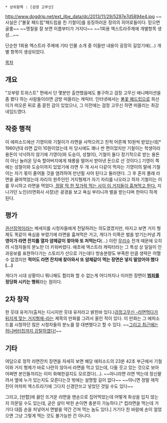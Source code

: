  * 상위항목 : [검정 고무신]

http://www.dogdrip.net/ext_ilbe_data/dc/2013/11/29/5297e7d5894e4.jpg
~~사실은 ["불꽃 패드립"패드립을 친 기철이]를 응징하러온 정의의 히어로들이다. 믿으면 골룸~~
~~명찰을 잘 보면 이름부터가 거지다~~
~~1회용 엑스트라주제에 개별항목 생성...~~

단순한 1회용 엑스트라 주제에 기타 인물 소개 중 이들만 내용이 굉장히 길었기에(...) 개별 항목이 생성되었다. 

[[목차]]

== 개요 ==
"꼬부랑 트위스트" 편에서 단 몇분만 출연했음에도 불구하고 검정 고무신 애니메이션을 좀 봤다 하는 사람들이라면 금방 떠올리는 캐릭터. 인터넷에서는 [[불꽃 패드립]]으로 희선이가 떠오른 뒤로 좀 묻힌 감이 있었으나, 그 이전에는 검정 고무신 하면 떠올리는 최강 네임드였다.

== 작중 행적 ==
이 에피소드에선 기영이와 기철이가 라면을 사먹으려고 친척 어른께 10원씩 받았는데[* 1960년대 라면 값이 10원이었는데 저 당시에도 꽤나 싼 편이었지만 기철이는 학생이라 용돈이 넉넉하지 않기에 기영이(와 도승이, 성철이), 기철이 둘다 정기적으로 받는 용돈이 아닌 놀러온 당숙 할아버지에게 재롱을 떨어서 받아낸 돈으로 산 것이다.] 기영이 쪽에는 성철이와 도승이까지 있었기에 라면 두 개 사서 다같이 먹자는 기영이의 말에 기철이는 자기 몫이 줄어들 것을 염려하여 만년필 사야 된다고 둘러댄다. 그 후 혼자 몰래 라면을 끓여먹었는데 자리의 원주인인 거지형제가 자기 자리를 나오라고 하자 기철이는 이를 무시하고 라면을 먹었다.[[http://youtu.be/MNJVgGwQZZs?t=18m47s| 정말 딱 한 젓가락 먹는 사이 이 거지들이 훔쳐먹고 튄다.]] 지나가던 노인(라면회사 사장)은 광경을 보고 욕심 부리니까 벌을 받는다며 한마디 하게 된다.

== 평가 ==
[[권선징악]]이라는 메세지를 시청자들에게 전달하려는 의도였겠지만, 따지고 보면 거지 형제도 똑같이 욕심을 부렸기에 라면을 훔쳐먹은 거고, 게다가 이쪽은 벌을 받기는커녕 '''기영이가 라면 잔치를 열자 얌체같이 찾아와 또 처먹는다'''(...) 이런 [[무리수]] 전개 때문에 오히려 시청자들의 분노만 더 키워버렸다. 애초에 엑스트라 캐릭터라는 그 특성 상 일일이 인과응보를 표현하다가는 스토리가 산으로 가는데다 방송분량도 부족한 만큼 생략은 어쩔 수 없겠지만 '''적어도 라면 잔치에 찾아와서 또 얌체같이 먹는 장면은 넣지 말았어야 했다(...)''' 

게다가 시대 상황이니 뭐니해도 합리화 할 수 없는게 어디까지나 이러한 장면이 '''[[절도죄|범죄]]를 정당화 시키는 행위'''라는 점이다.

== 2차 창작 ==
한 웃대 유저가(출처는 디시지만 웃대 유저라고 밝힌바 있다.)[[http://gall.dcinside.com/board/view/?id=cartoon&no=260872&page=1|검정고무신 -라면먹다가 뒤지게 맞는 거지형제-]]라는 제목의 만화를 그려서 올린 적이 있다. 이 만화는 그 에피소드를 시청하던 많은 시청자들의 분노를 잘 대변했다고 할 수 있다.  ~~[[http://blog.naver.com/bluesky4900?Redirect=Log&logNo=220210497580|그리고 최근에는 허니버터칩까지 강탈하였다!]]~~ 

== 기타 ==
여담으로 정작 라면잔치 장면을 자세히 보면 해당 에피소드의 23분 42초 부근에서 기철이와 거지 형제가 바로 나란히 앉아서 라면을 먹고 있는데, 다들 웃고 있는 것으로 보아 어쩌면 본인들끼리는 이미 화해한걸지도 모르겠다(...). ~~아니라면 라면 먹는데 정신팔려서 옆에 누가 있는지도 모른다는것 밖에는 설명할 길이 없다~~ ~~아니면 정말 제작진이 어차피 엑스트라기에 그다지 신경안쓰고 넣었던 것일 수도 있다~~

그리고, [반합]에 끓인 뜨거운 라면을 맨손으로 집어먹었는데 어떻게 화상을 입지 않는 지 의문일 수도 있는데, 굳은 살이 박힌 손이면 충분히 가능하다.[* 컵라면을 먹는데 거기다 대뜸 손을 처넣어서 면발을 약간 건져 먹는 놈도 있다.] 거기다 찬 바람에 손이 얼었으면 그냥 그렇게 먹는 것도 불가능한 건 아니다.  
